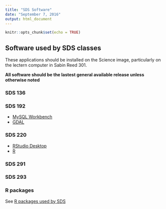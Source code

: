 ```yaml
---
title: "SDS Software"
date: "September 7, 2016"
output: html_document
---
```


```r
knitr::opts_chunk$set(echo = TRUE)
```

## Software used by SDS classes

These applications should be installed on the Science image, particularly on the lectern computer in Sabin Reed 301.

**All software should be the lastest general available release unless otherwise noted**

### SDS 136

### SDS 192

* [MySQL Workbench](https://dev.mysql.com/downloads/workbench/)
* [GDAL](http://trac.osgeo.org/gdal/wiki/DownloadingGdalBinaries)

### SDS 220

* [RStudio Desktop](https://www.rstudio.com/products/rstudio/download2/)
* [R](https://cran.r-project.org/bin/)

### SDS 291

### SDS 293

### R packages

See [R packages used by SDS](sds_r_packages.Rmd)

